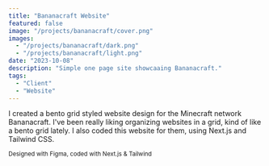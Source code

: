 ```yaml
---
title: "Bananacraft Website"
featured: false
image: "/projects/bananacraft/cover.png"
images:
  - "/projects/bananacraft/dark.png"
  - "/projects/bananacraft/light.png"
date: "2023-10-08"
description: "Simple one page site showcaaing Bananacraft."
tags:
  - "Client"
  - "Website"
---
```


I created a bento grid styled website design for the Minecraft network Bananacraft. I've been really liking organizing websites in a grid, kind of like a bento grid lately. I also coded this website for them, using Next.js and Tailwind CSS.

<sub>Designed with Figma, coded with Next.js & Tailwind</sub>
